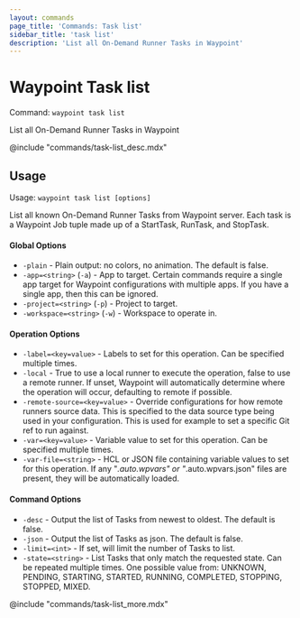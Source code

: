 ```yaml
---
layout: commands
page_title: 'Commands: Task list'
sidebar_title: 'task list'
description: 'List all On-Demand Runner Tasks in Waypoint'
---
```


# Waypoint Task list

Command: `waypoint task list`

List all On-Demand Runner Tasks in Waypoint

@include "commands/task-list_desc.mdx"

## Usage

Usage: `waypoint task list [options]`

List all known On-Demand Runner Tasks from Waypoint server. Each task is a
Waypoint Job tuple made up of a StartTask, RunTask, and StopTask.

#### Global Options

- `-plain` - Plain output: no colors, no animation. The default is false.
- `-app=<string>` (`-a`) - App to target. Certain commands require a single app target for Waypoint configurations with multiple apps. If you have a single app, then this can be ignored.
- `-project=<string>` (`-p`) - Project to target.
- `-workspace=<string>` (`-w`) - Workspace to operate in.

#### Operation Options

- `-label=<key=value>` - Labels to set for this operation. Can be specified multiple times.
- `-local` - True to use a local runner to execute the operation, false to use a remote runner.
  If unset, Waypoint will automatically determine where the operation will occur,
  defaulting to remote if possible.
- `-remote-source=<key=value>` - Override configurations for how remote runners source data. This is specified to the data source type being used in your configuration. This is used for example to set a specific Git ref to run against.
- `-var=<key=value>` - Variable value to set for this operation. Can be specified multiple times.
- `-var-file=<string>` - HCL or JSON file containing variable values to set for this operation. If any "_.auto.wpvars" or "_.auto.wpvars.json" files are present, they will be automatically loaded.

#### Command Options

- `-desc` - Output the list of Tasks from newest to oldest. The default is false.
- `-json` - Output the list of Tasks as json. The default is false.
- `-limit=<int>` - If set, will limit the number of Tasks to list.
- `-state=<string>` - List Tasks that only match the requested state. Can be repeated multiple times. One possible value from: UNKNOWN, PENDING, STARTING, STARTED, RUNNING, COMPLETED, STOPPING, STOPPED, MIXED.

@include "commands/task-list_more.mdx"
